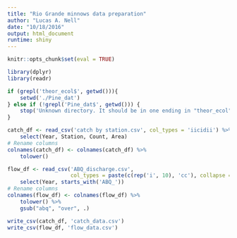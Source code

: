 ```yaml
---
title: "Rio Grande minnows data preparation"
author: "Lucas A. Nell"
date: "10/18/2016"
output: html_document
runtime: shiny
---
```


```r
knitr::opts_chunk$set(eval = TRUE)
```
```r
library(dplyr)
library(readr)
```

```r
if (grepl('theor_ecol$', getwd())){
    setwd('./Pine_dat')
} else if (!grepl('Pine_dat$', getwd())) {
    stop('Unknown directory. It should be in one ending in "theor_ecol" or "Pine_dat".')
}
```

```r
catch_df <- read_csv('catch by station.csv', col_types = 'iicidii') %>% 
    select(Year, Station, Count, Area)
# Rename columns
colnames(catch_df) <- colnames(catch_df) %>% 
    tolower()

flow_df <- read_csv('ABQ_discharge.csv', 
                    col_types = paste(c(rep('i', 10), 'cc'), collapse = '')) %>% 
    select(Year, starts_with('ABQ_'))
# Rename columns
colnames(flow_df) <- colnames(flow_df) %>% 
    tolower() %>%
    gsub("abq", "over", .)
```

```r
write_csv(catch_df, 'catch_data.csv')
write_csv(flow_df, 'flow_data.csv')
```

